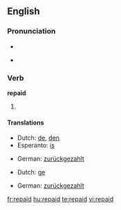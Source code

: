 ==English==

===Pronunciation===
* {{IPA|/ɻi'peɪd/}}
* {{audio|En-us-repaid.ogg|Audio (US)}}
*: {{rhymes|eɪd}}

===Verb===
'''repaid'''

# {{past of|[[repay]]}}

====Translations====
{{trans-top|past tense of repay}}
* Dutch: [[de]], [[den]]
* Esperanto: [[is]]
{{trans-mid}}
* German: [[zurückgezahlt]]
{{trans-bottom}}
{{trans-top|past participle of repay}}
* Dutch: [[ge]]
{{trans-mid}}
* German: [[zurückgezahlt]]
{{trans-bottom}}

[[fr:repaid]]
[[hu:repaid]]
[[te:repaid]]
[[vi:repaid]]